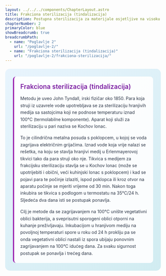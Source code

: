 ```yaml
---
layout: ../../../components/ChapterLayout.astro
title: Frakciona sterilizacija (tindalizacija)
description: Postupna sterilizacija za materijale osjetljive na visoku temperaturu
chapterNumber: 2
primaryColor: blue
showBreadcrumb: true
breadcrumbPath:
  - name: "Poglavlje 2"
    url: "/poglavlje-2/"
  - name: "Frakciona sterilizacija (tindalizacija)"
    url: "/poglavlje-2/frakciona-sterilizacija/"
---
```



<div style="background: linear-gradient(135deg, #e8f4fd 0%, #d1ecf1 100%); border-radius: 15px; padding: 25px; margin: 20px 0;">
  
  <div style="background: rgba(255,255,255,0.9); padding: 20px; border-radius: 10px; border-left: 4px solid #9c27b0;">
    <div style="display: flex; align-items: center; margin-bottom: 15px;">
      <h3 style="margin: 0; color: #7b1fa2; font-size: 1.3rem; font-weight: 600;">Frakciona sterilizacija (tindalizacija)</h3>
    </div>
    <p style="margin: 0 0 15px 0; color: #2d3748; line-height: 1.6;">
      Metodu je uveo John Tyndall, irski fizičar oko 1850. Para koja struji iz uzavrele vode upotrebljava se za sterilizaciju hranjivih medija sa sastojcima koji ne podnose temperaturu iznad 100°C (termolabilne komponente). Aparat koji služi za sterilizaciju u pari naziva se Kochov lonac.
    </p>
    <p style="margin: 0 0 15px 0; color: #2d3748; line-height: 1.6;">
      To je cilindrična metalna posuda s poklopcem, u kojoj se voda zagrijava električnim grijačima. Iznad vode koja vrije nalazi se rešetka, na koju se stavlja hranjivi medij u Erlenmayerovoj tikvici tako da para struji oko nje. Tikvica s medijem za frakcijsku sterilizaciju stavlja se u Kochov lonac (može se upotrijebiti i obični, veći kuhinjski lonac s poklopcem) i kad se pojavi para te počinje izlaziti, ispod poklopca ili kroz otvor na aparatu počinje se mjeriti vrijeme od 30 min. Nakon toga inkubira se tikvica s podlogom u termostatu na 35°C/24 h. Sljedeća dva dana isti se postupak ponavlja.
    </p>
    <p style="margin: 0; color: #2d3748; line-height: 1.6;">
      Cilj je metode da se zagrijavanjem na 100°C unište vegetativni oblici bakterija, a sveprisutni sporogeni oblici otporni na kuhanje preživljavaju. Inkubacijom u hranjivom mediju na povoljnoj temperaturi spore u roku od 24 h prokliju pa se onda vegetativni oblici nastali iz spora ubijaju ponovnim zagrijavanjem na 100°C idućeg dana. Za svaku sigurnost postupak se ponavlja i trećeg dana.
    </p>
  </div>

</div>